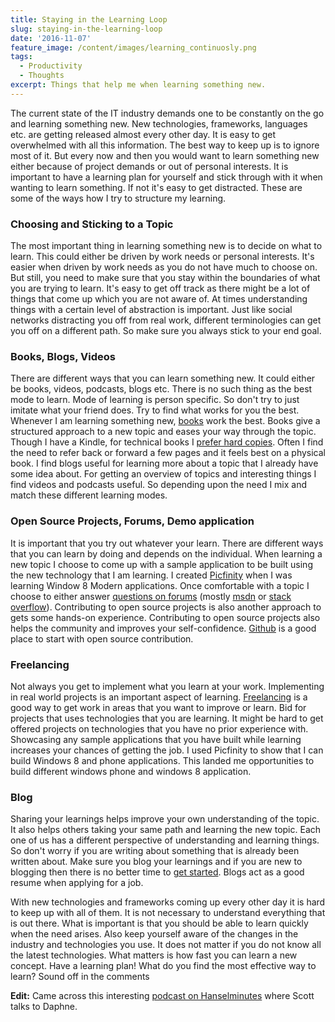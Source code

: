 ```yaml
---
title: Staying in the Learning Loop
slug: staying-in-the-learning-loop
date: '2016-11-07'
feature_image: /content/images/learning_continuosly.png
tags:
  - Productivity
  - Thoughts
excerpt: Things that help me when learning something new.
---
```

The current state of the IT industry demands one to be constantly on the go and learning something new. New technologies, frameworks, languages etc. are getting released almost every other day. It is easy to get overwhelmed with all this information. The best way to keep up is to ignore most of it. But every now and then you would want to learn something new either because of project demands or out of personal interests. It is important to have a learning plan for yourself and stick through with it when wanting to learn something. If not it's easy to get distracted. These are some of the ways how I try to structure my learning.

<ImageCard src="/content/images/learning_continuosly.png" alt="Make writing a habit - write daily" />

### Choosing and Sticking to a Topic

The most important thing in learning something new is to decide on what to learn. This could either be driven by work needs or personal interests. It's easier when driven by work needs as you do not have much to choose on. But still, you need to make sure that you stay within the boundaries of what you are trying to learn. It's easy to get off track as there might be a lot of things that come up which you are not aware of. At times understanding things with a certain level of abstraction is important. Just like social networks distracting you off from real work, different terminologies can get you off on a different path. So make sure you always stick to your end goal.

### Books, Blogs, Videos

There are different ways that you can learn something new. It could either be books, videos, podcasts, blogs etc. There is no such thing as the best mode to learn. Mode of learning is person specific. So don't try to just imitate what your friend does. Try to find what works for you the best. Whenever I am learning something new, [books](/blog/language-agnostic-books-for-every-developer-2/) work the best. Books give a structured approach to a new topic and eases your way through the topic. Though I have a Kindle, for technical books I [prefer hard copies](/blog/ebook-or-hard-copy/). Often I find the need to refer back or forward a few pages and it feels best on a physical book. I find blogs useful for learning more about a topic that I already have some idea about. For getting an overview of topics and interesting things I find videos and podcasts useful. So depending upon the need I mix and match these different learning modes.

<ImageCard src="/content/images/learning_books.jpg" alt="Current Reading List" />

### Open Source Projects, Forums, Demo application

It is important that you try out whatever your learn. There are different ways that you can learn by doing and depends on the individual. When learning a new topic I choose to come up with a sample application to be built using the new technology that I am learning. I created [Picfinity](https://www.microsoft.com/en-us/store/p/picfinity/9wzdncrdwxx8) when I was learning Window 8 Modern applications. Once comfortable with a topic I choose to either answer [questions on forums](/blog/stars-do-count/) (mostly [msdn](https://social.msdn.microsoft.com/profile/rahul%20p%20nath?type=forum&referrer=http://social.msdn.microsoft.com/Forums/azure/en-US/home?forum=AzureKeyVault) or [stack overflow](http://stackexchange.com/users/2205373/rahul-p-nath)). Contributing to open source projects is also another approach to gets some hands-on experience. Contributing to open source projects also helps the community and improves your self-confidence. [Github](https://github.com/) is a good place to start with open source contribution.

### Freelancing

Not always you get to implement what you learn at your work. Implementing in real world projects is an important aspect of learning. [Freelancing](/blog/getting-started-with-freelancing-jobs-online/) is a good way to get work in areas that you want to improve or learn. Bid for projects that uses technologies that you are learning. It might be hard to get offered projects on technologies that you have no prior experience with. Showcasing any sample applications that you have built while learning increases your chances of getting the job. I used Picfinity to show that I can build Windows 8 and phone applications. This landed me opportunities to build different windows phone and windows 8 application.

### Blog

Sharing your learnings helps improve your own understanding of the topic. It also helps others taking your same path and learning the new topic. Each one of us has a different perspective of understanding and learning things. So don't worry if you are writing about something that is already been written about. Make sure you blog your learnings and if you are new to blogging then there is no better time to [get started](/tag/blogging/). Blogs act as a good resume when applying for a job.

With new technologies and frameworks coming up every other day it is hard to keep up with all of them. It is not necessary to understand everything that is out there. What is important is that you should be able to learn quickly when the need arises. Also keep yourself aware of the changes in the industry and technologies you use. It does not matter if you do not know all the latest technologies. What matters is how fast you can learn a new concept. Have a learning plan! What do you find the most effective way to learn? Sound off in the comments

**Edit:** Came across this interesting [podcast on Hanselminutes](http://hanselminutes.com/543/becoming-a-more-social-developer-with-daphne-chong) where Scott talks to Daphne.
